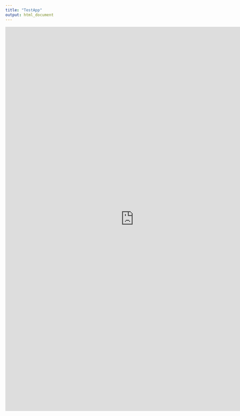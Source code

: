 ```yaml
---
title: "TestApp"
output: html_document
---
```


```{=html}
<style>iframe{height: 1200px; width: 800px}</style>
<iframe height="100%" width="100%" frameborder="no"
src="https://nickpalmer26.shinyapps.io/TestApp/">
</iframe>

```

